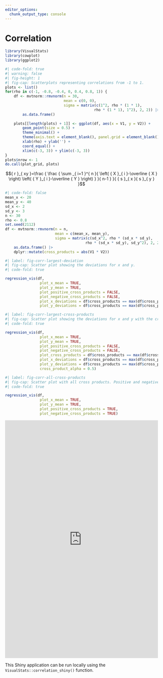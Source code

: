 ```yaml
---
editor_options: 
  chunk_output_type: console
---
```


# Correlation

```r
library(VisualStats)
library(cowplot)
library(ggplot2)
```


```r
#| code-fold: true
#| warning: false
#| fig-height: 1
#| fig-cap: Scatterplots representing correlations from -1 to 1.
plots <- list()
for(rho in c(-1, -0.8, -0.4, 0, 0.4, 0.8, 1)) {
	df <- mvtnorm::rmvnorm(n = 30,
						   mean = c(0, 0),
						   sigma = matrix(c(1^2, rho * (1 * 1),
						   				 rho * (1 * 1), 1^2), 2, 2)) |>
		as.data.frame()
	
	plots[[length(plots) + 1]] <- ggplot(df, aes(x = V1, y = V2)) + 
		geom_point(size = 0.5) +
		theme_minimal() +
		theme(axis.text = element_blank(), panel.grid = element_blank()) +
		xlab(rho) + ylab('') +
		coord_equal() +
		xlim(c(-3, 3)) + ylim(c(-3, 3))
}
plots$nrow <- 1
do.call(plot_grid, plots)
```


$${ r }_{ xy }=\frac { \frac { \sum _{ i=1 }^{ n }{ \left( { X }_{ i }-\overline { X }  \right) \left( { Y }_{ i }-\overline { Y }  \right)  }  }{ n-1 }  }{ { s }_{ x }{ s }_{ y } }$$


```r
#| code-fold: false
mean_x <- 20
mean_y <- 40
sd_x <- 2
sd_y <- 3
n <- 30
rho <- 0.8
set.seed(2112)
df <- mvtnorm::rmvnorm(n = n,
					   mean = c(mean_x, mean_y),
					   sigma = matrix(c(sd_x^2, rho * (sd_x * sd_y),
					   				 rho * (sd_x * sd_y), sd_y^2), 2, 2)) |>
	as.data.frame() |>
	dplyr::mutate(cross_products = abs(V1 * V2))
```

```r
#| label: fig-corr-largest-deviation
#| fig-cap: Scatter plot showing the deviations for x and y.
#| code-fold: true

regression_vis(df,
				plot_x_mean = TRUE,
				plot_y_mean = TRUE,
				plot_positive_cross_products = FALSE,
				plot_negative_cross_products = FALSE,
				plot_x_deviations = df$cross_products == max(df$cross_products),
				plot_y_deviations = df$cross_products == max(df$cross_products))
```

```r
#| label: fig-corr-largest-cross-products
#| fig-cap: Scatter plot showing the deviations for x and y with the cross product represented as the area of the yellow rectangle.
#| code-fold: true

regression_vis(df,
				plot_x_mean = TRUE,
				plot_y_mean = TRUE,
				plot_positive_cross_products = FALSE,
				plot_negative_cross_products = FALSE,
				plot_cross_products = df$cross_products == max(df$cross_products),
				plot_x_deviations = df$cross_products == max(df$cross_products),
				plot_y_deviations = df$cross_products == max(df$cross_products),
				cross_product_alpha = 0.5)
```


```r
#| label: fig-corr-all-cross-products
#| fig-cap: Scatter plot with all cross products. Positive and negative cross products are represented by blue and red rectangles, respectively.
#| code-fold: true

regression_vis(df,
				plot_x_mean = TRUE,
				plot_y_mean = TRUE,
				plot_positive_cross_products = TRUE,
				plot_negative_cross_products = TRUE)
```


```{=html}
 <iframe id="example1" src="https://r.bryer.org/shiny/correlation/" style="border: none; width: 100%; height: 780px" frameborder="0"></iframe>
```


::: {.content-visible when-format="pdf"}

:::


This Shiny application can be run locally using the `VisualStats::correlation_shiny()` function.
